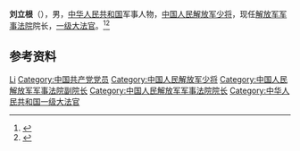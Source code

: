 '''刘立根'''（{{bd|？|}}），男，[[中华人民共和国|中华人民共和国]]军事人物，[[中国人民解放军少将|中国人民解放军少将]]，现任[[解放军军事法院|解放军军事法院]]院长，[[一级大法官|一级大法官]]。<ref>{{Cite web|title=刘立根少将升任解放军军事法院院长，接替刘季幸中将|url=https://www.thepaper.cn/newsDetail_forward_2195333|accessdate=2020-07-06|work=澎湃新闻|archive-date=2020-07-06|archive-url=https://web.archive.org/web/20200706183311/https://www.thepaper.cn/newsDetail_forward_2195333|dead-url=no}}</ref><ref>{{Cite web|title=最高人民法院 关于刘立根、肖孟奎为中华人民共和国大法官的公告|url=http://www.court.gov.cn/zixun-xiangqing-111911.html|accessdate=2020-07-06|work=中华人民共和国最高人民法院|archive-date=2020-07-06|archive-url=https://web.archive.org/web/20200706181154/http://www.court.gov.cn/zixun-xiangqing-111911.html|dead-url=no}}</ref>

== 参考资料 ==
{{reflist}}

{{中国人物小作品}}

{{Authority control}}
{{DEFAULTSORT:Liu刘}}
[[Category:刘姓|Li]]
[[Category:中国共产党党员|Category:中国共产党党员]]
[[Category:中国人民解放军少将|Category:中国人民解放军少将]]
[[Category:中国人民解放军军事法院副院长|Category:中国人民解放军军事法院副院长]]
[[Category:中国人民解放军军事法院院长|Category:中国人民解放军军事法院院长]]
[[Category:中华人民共和国一级大法官|Category:中华人民共和国一级大法官]]